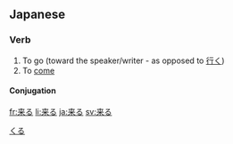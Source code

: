 ==Japanese==
{{ja-kanjitab|来}}

===Verb===
[[Category:1000 Japanese basic words|くる]]
{{ja-verb|kk|type=3|hira=くる|rom=kuru}}
#To go (toward the speaker/writer - as opposed to [[行く]])
#To [[come]]

==== Conjugation ====
{{ja-kuru|||}}

[[fr:来る]]
[[li:来る]]
[[ja:来る]]
[[sv:来る]]